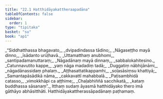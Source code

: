 ```yaml
---
title: "22.1 Hatthidāyakattheraapadāna"
tableOfContents: false
sidebar:
  order: 1
type: "tipitaka"
basket: "su"
book: "ap1"
---
```



<DynamicBreadcrumb />

<Division number="1" book="ap1">

<Paragraph number="2822" type="verses" book="ap1">
_“Siddhatthassa bhagavato,_  
_dvipadindassa tādino;_  
_Nāgaseṭṭho mayā dinno,_  
_īsādanto urūḷhavā._  

</Paragraph>

</Division>
<Division number="2" book="ap1">

<Paragraph number="2823" type="verses" book="ap1">
_Uttamatthaṃ anubhomi,_  
_santipadamanuttaraṃ;_  
_Nāgadānaṃ mayā dinnaṃ,_  
_sabbalokahitesino._  

</Paragraph>

</Division>
<Division number="3" book="ap1">

<Paragraph number="2824" type="verses" book="ap1">
_Catunnavutito kappe,_  
_yaṃ nāga madadiṃ tadā;_  
_Duggatiṃ nābhijānāmi,_  
_nāgadānassidaṃ phalaṃ._  

</Paragraph>

</Division>
<Division number="4" book="ap1">

<Paragraph number="2825" type="verses" book="ap1">
_Aṭṭhasattatikappamhi,_  
_soḷasāsiṃsu khattiyā;_  
_Samantapāsādikā nāma,_  
_cakkavattī mahabbalā._  

</Paragraph>

</Division>
<Division number="5" book="ap1">

<Paragraph number="2826" type="verses" book="ap1">
_Paṭisambhidā catasso,_  
_vimokkhāpi ca aṭṭhime;_  
_Chaḷabhiññā sacchikatā,_  
_kataṃ buddhassa sāsanaṃ”._  

</Paragraph>

<Paragraph number="2827" book="ap1">
Itthaṃ sudaṃ āyasmā hatthidāyako thero imā gāthāyo abhāsitthāti.

</Paragraph>
</Division>

<Paragraph number="2828" type="center" book="ap1">
Hatthidāyakattherassāpadānaṃ paṭhamaṃ.
</Paragraph>